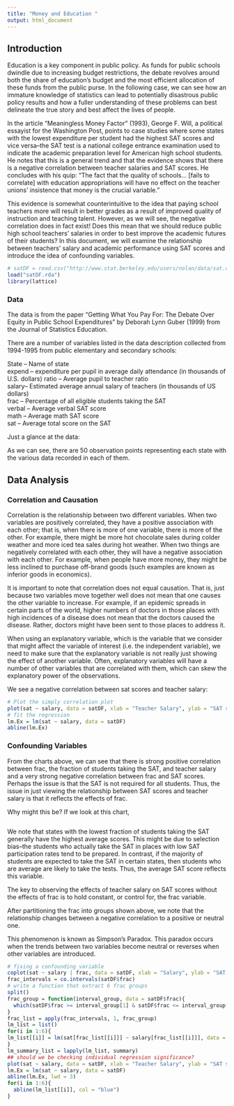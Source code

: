 ```yaml
---
title: "Money and Education "
output: html_document
---
```


## Introduction
<p>Education is a key component in public policy. As funds for public schools dwindle due to increasing budget restrictions, the debate revolves around both the share of education’s budget and the most efficient allocation of these funds from the public purse. In the following case, we can see how an immature knowledge of statistics can lead to potentially disastrous public policy results and how a fuller understanding of these problems can best delineate the true story and best affect the lives of people. </p>
	
<p>In the article “Meaningless Money Factor” (1993), George F. Will, a political essayist for the Washington Post, points to case studies where some states with the lowest expenditure per student had the highest SAT scores and vice versa--the SAT test is a national college entrance examination used to indicate the academic preparation level for American high school students. He notes that this is a general trend and that the evidence shows that there is a negative correlation between teacher salaries and SAT scores. He concludes with his quip: “The fact that the quality of schools… [fails to correlate] with education appropriations will have no effect on the teacher unions’ insistence that money is the crucial variable.”</p> 
	
<p>This evidence is somewhat counterintuitive to the idea that paying school teachers more will result in better grades as a result of improved quality of instruction and teaching talent. However, as we will see, the negative correlation does in fact exist! Does this mean that we should reduce public high school teachers’ salaries in order to best improve the academic futures of their students? In this document, we will examine the relationship between teachers’ salary and academic performance using SAT scores and introduce the idea of confounding variables.</p> 

```r
# satDF = read.csv("http://www.stat.berkeley.edu/users/nolan/data/sat.csv")
load("satDF.rda")
library(lattice)

```


### Data
<p>The data is from the paper “Getting What You Pay For: The Debate Over Equity in Public School Expenditures” by Deborah Lynn Guber (1999) from the Journal of Statistics Education.</p>

<p>There are a number of variables listed in the data description collected from 1994-1995 from public elementary and secondary schools:</p>

</p> State -- Name of state           
expend -- expenditure per pupil in average daily attendance (in thousands of U.S. dollars)    ratio -- Average pupil to teacher ratio                 
salary-- Estimated average annual salary of teachers (in thousands of US dollars)          
frac -- Percentage of all eligible students taking the SAT          
verbal -- Average verbal SAT score          
math --  Average math SAT score          
sat -- Average total score on the SAT       
</p>

<p>Just a glance at the data: </p>

<p>As we can see, there are 50 observation points representing each state with the various data recorded in each of them.</p>

## Data Analysis

### Correlation and Causation

<p>Correlation is the relationship between two different variables. When two variables are positively correlated, they have a positive association with each other; that is, when there is more of one variable, there is more of the other. For example, there might be more hot chocolate sales during colder weather and more iced tea sales during hot weather. When two things are negatively correlated with each other, they will have a negative association with each other. For example, when people have more money, they might be less inclined to purchase off-brand goods (such examples are known as inferior goods in economics).</p> 

<p>It is important to note that correlation does not equal causation. That is, just because two variables move together well does not mean that one causes the other variable to increase. For example, if an epidemic spreads in certain parts of the world, higher numbers of doctors in those places with high incidences of a disease does not mean that the doctors caused the disease. Rather, doctors might have been sent to those places to address it.</p>

<p>When using an explanatory variable, which is the variable that we consider that might affect the variable of interest (i.e. the independent variable), we need to make sure that the explanatory variable is not really just showing the effect of another variable. Often, explanatory variables will have a number of other variables that are correlated with them, which can skew the explanatory power of the observations.</p>

<p>We see a negative correlation between sat scores and teacher salary:</p>
```r
# Plot the simply correlation plot
plot(sat ~ salary, data = satDF, xlab = "Teacher Salary", ylab = "SAT score")
# fit the regression
lm.Ex = lm(sat ~ salary, data = satDF) 
abline(lm.Ex)
```
### Confounding Variables

<p>From the charts above, we can see that there is strong positive correlation between frac, the fraction of students taking the SAT, and teacher salary and a very strong negative correlation between frac and SAT scores. Perhaps the issue is that the SAT is not required for all students. Thus, the issue in just viewing the relationship between SAT scores and teacher salary is that it reflects the effects of frac.</p>

<p>Why might this be? If we look at this chart,</p>

```r

```
<p>We note that states with the lowest fraction of students taking the SAT generally have the highest average scores. This might be due to selection bias--the students who actually take the SAT in places with low SAT participation rates tend to be prepared. In contrast, if the majority of students are expected to take the SAT in certain states, then students who are average are likely to take the tests. Thus, the average SAT score reflects this variable.</p>

<p>The key to observing the effects of teacher salary on SAT scores without the effects of frac is to hold constant, or control for, the frac variable.</p> 

<p>After partitioning the frac into groups shown above, we note that the relationship changes between a negative correlation to a positive or neutral one.</p>

<p>This phenomenon is known as Simpson’s Paradox. This paradox occurs when the trends between two variables become neutral or reverses when other variables are introduced.</p>
```r
# fixing a confounding variable
coplot(sat ~ salary | frac, data = satDF, xlab = "Salary", ylab = "SAT score")
frac_intervals = co.intervals(satDF$frac)
# write a function that extract 6 frac groups
split()
frac_group = function(interval_group, data = satDF$frac){
  which(satDF$frac >= interval_group[1] & satDF$frac <= interval_group[2])
}
frac_list = apply(frac_intervals, 1, frac_group)
lm_list = list()
for(i in 1:6){
lm_list[[i]] = lm(sat[frac_list[[i]]] ~ salary[frac_list[[i]]], data = satDF) 
}
lm_summary_list = lapply(lm_list, summary)
## should we be checking individual regression significance?
plot(sat ~ salary, data = satDF, xlab = "Teacher Salary", ylab = "SAT score")
lm.Ex = lm(sat ~ salary, data = satDF) 
abline(lm.Ex, lwd = 3)
for(i in 1:6){
  abline(lm_list[[i]], col = "blue")  
}

```